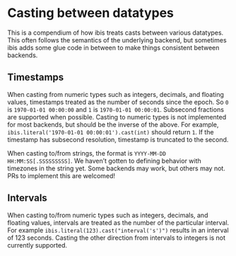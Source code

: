# Casting between datatypes

This is a compendium of how ibis treats casts between various datatypes.
This often follows the semantics of the underlying backend, but
sometimes ibis adds some glue code in between to make things consistent
between backends.

## Timestamps

When casting from numeric types such as integers, decimals, and floating values,
timestamps treated as the number of seconds since the epoch.
So `0` is `1970-01-01 00:00:00` and `1` is `1970-01-01 00:00:01`.
Subsecond fractions are supported when possible.
Casting to numeric types is not implemented for most backends,
but should be the inverse of the above.
For example, `ibis.literal('1970-01-01 00:00:01').cast(int)` should return `1`.
If the timestamp has subsecond resolution, timestamp is truncated to the second.

When casting to/from strings, the format is `YYYY-MM-DD HH:MM:SS[.SSSSSSSSS]`.
We haven't gotten to defining behavior with timezones in the string yet.
Some backends may work, but others may not.
PRs to implement this are welcomed!

## Intervals

When casting to/from numeric types such as integers, decimals, and floating values,
intervals are treated as the number of the particular interval.
For example `ibis.literal(123).cast("interval('s')")` results in
an interval of 123 seconds.
Casting the other direction from intervals to integers is not currently supported.
